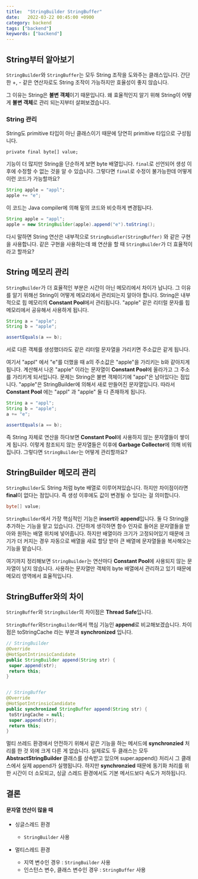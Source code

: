 ```yaml
---
title:  "StringBuilder StringBuffer"
date:   2022-03-22 00:45:00 +0900
category: backend
tags: ["backend"]
keywords: ["backend"]
---
```


## String부터 알아보기
`StringBuilder`와 `StringBuffer`는 모두 String 조작을 도와주는 클래스입니다.
간단한 +, - 같은 연산자로도 String 조작이 가능하지만 효율성이 좋지 않습니다.

그 이유는 String은 **불변 객체**이기 때문입니다.
왜 효율적인지 알기 위해 String이 어떻게 **불변 객체**로 관리 되는지부터 살펴보겠습니다.

### String 관리
String도 primitive 타입이 아닌 클래스이기 때문에 당연히 primitive 타입으로 구성됩니다.

```
private final byte[] value;
```

기능이 더 많지만 String을 단순하게 보면 byte 배열입니다.
`final`로 선언되어 생성 이후에 수정할 수 없는 것을 알 수 있습니다.
그렇다면 `final`로 수정이 불가능한데 어떻게 이런 코드가 가능할까요?

```java
String apple = "appl";
apple += "e";
```

이 코드는 Java compiler에 의해 밑의 코드와 비슷하게 변경됩니다.

```java
String apple = "appl";
apple = new StringBuilder(apple).append("e").toString();
```

다시 말하면 String 연산은 내부적으로 `StringBuidler(StringBuffer)` 와 같은 구현을 사용합니다.
같은 구현을 사용하는데 왜 연산을 할 때 `StringBuilder`가 더 효율적이라고 할까요?

## String 메모리 관리
`StringBuilder`가 더 효율적인 부분은 시간이 아닌 메모리에서 차이가 납니다.
그 이유를 알기 위해선 String이 어떻게 메모리에서 관리되는지 알아야 합니다.
String은 내부적으로 힙 메모리의 **Constant Pool**에서 관리됩니다.
"apple" 같은 리터럴 문자를 힙 메모리에서 공유해서 사용하게 됩니다.

```java
String a = "apple";
String b = "apple";

assertEquals(a == b);
```

서로 다른 객체를 생성했더라도 같은 리터럴 문자열을 가리키면 주소값은 같게 됩니다.

여기서 "appl" 에서 "e"를 더했을 때 a의 주소값은 "apple"을 가리키는 b와 같아지게 됩니다.
계산해서 나온 "apple" 이라는 문자열이 **Constant Pool**에 올라가고 그 주소를 가리키게 되서입니다.
문제는 String은 불변 객체이기에 "appl"은 남아있다는 점입니다.
"apple"은 StringBuilder에 의해서 새로 만들어진 문자열입니다.
따라서 **Constant Pool** 에는 "appl" 과 "apple" 둘 다 존재하게 됩니다.

```java
String a = "appl";
String b = "apple";
a += "e";

assertEquals(a == b);
```

즉 String 자체로 연산을 하다보면 **Constant Pool**에 사용하지 않는 문자열들이 쌓이게 됩니다.
이렇게 참조되지 않는 문자열들은 이후에 **Garbage Collector**에 의해 비워집니다.
그렇다면 `StringBuilder`는 어떻게 관리할까요?

##  StringBuilder 메모리 관리
`StringBuilder`도 String 처럼 byte 배열로 이루어져있습니다.
하지만 차이점이라면 **final**이 없다는 점입니다.
즉 생성 이후에도 값이 변경될 수 있다는 걸 의미합니다.

```java
byte[] value;
```

`StringBuilder`에서 가장 핵심적인 기능은 **insert**와 **append**입니다.
둘 다 String을 추가하는 기능을 맡고 있습니다.
간단하게 생각하면 함수 인자로 들어온 문자열들을 받아와 원하는 배열 위치에 넣어줍니다.
하지만 배열이라 크기가 고정되어있기 때문에 크기가 더 커지는 경우 자동으로 배열을 새로 할당 받아 큰 배열에 문자열들을 복사해오는 기능을 맡습니다.

여기까지 정리해보면 `StringBuilder`는 연산마다 **Constant Pool**에 사용되지 않는 문자열이 남지 않습니다.
사용하는 문자열만 객체의 byte 배열에서 관리하고 있기 때문에 메모리 영역에서 효율적입니다.


## StringBuffer와의 차이
`StringBuffer`와 `StringBuilder`의 차이점은 **Thread Safe**입니다.

`StringBuffer`와`StringBuilder`에서 핵심 기능인 **append**로 비교해보겠습니다.
차이점은 toStringCache 라는 부분과 **synchronized** 입니다.

```java
// StringBuilder
@Override
@HotSpotIntrinsicCandidate
public StringBuilder append(String str) {
 super.append(str);
 return this;
}


// StringBuffer
@Override
@HotSpotIntrinsicCandidate
public synchronized StringBuffer append(String str) {
 toStringCache = null;
 super.append(str);
 return this;
}
```

멀티 쓰레드 환경에서 안전하기 위해서 같은 기능을 하는 메서드에 **synchronzied** 처리를 한 것 외에 크게 다른 게 없습니다.
실제로도 두 클래스는 모두 **AbstractStringBuilder** 클래스를 상속받고 있으며 super.append() 처리시 그 클래스에서 실제 append가 실행됩니다.
하지만 **synchronzied** 때문에 동기화 처리를 위한 시간이 더 소모되고, 싱글 스레드 환경에서도 기본 메서드보다 속도가 저하됩니다.

## 결론
#### 문자열 연산이 많을 때
- 싱글스레드 환경
    - `StringBuilder` 사용

- 멀티스레드 환경
    - 지역 변수인 경우 : `StringBuilder` 사용
    - 인스턴스 변수, 클래스 변수인 경우 : `StringBuffer` 사용